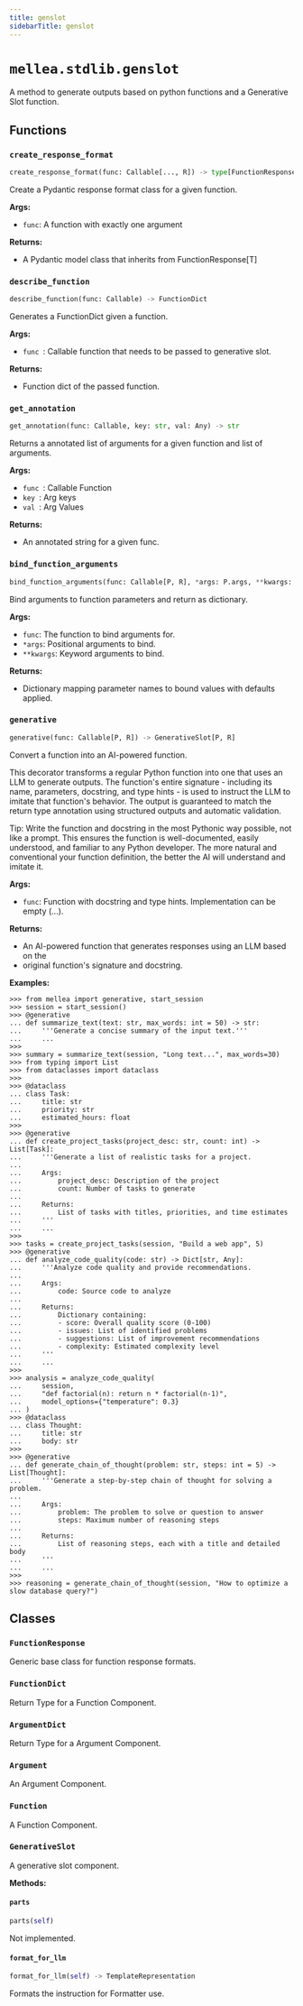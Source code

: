 ```yaml
---
title: genslot
sidebarTitle: genslot
---
```


# `mellea.stdlib.genslot`


A method to generate outputs based on python functions and a Generative Slot function.

## Functions

### `create_response_format`

```python
create_response_format(func: Callable[..., R]) -> type[FunctionResponse[R]]
```


Create a Pydantic response format class for a given function.

**Args:**
- `func`: A function with exactly one argument

**Returns:**
- A Pydantic model class that inherits from FunctionResponse[T]


### `describe_function`

```python
describe_function(func: Callable) -> FunctionDict
```


Generates a FunctionDict given a function.

**Args:**
- `func `: Callable function that needs to be passed to generative slot.

**Returns:**
- Function dict of the passed function.


### `get_annotation`

```python
get_annotation(func: Callable, key: str, val: Any) -> str
```


Returns a annotated list of arguments for a given function and list of arguments.

**Args:**
- `func `: Callable Function
- `key `: Arg keys
- `val `: Arg Values

**Returns:**
- An annotated string for a given func.


### `bind_function_arguments`

```python
bind_function_arguments(func: Callable[P, R], *args: P.args, **kwargs: P.kwargs) -> dict[str, Any]
```


Bind arguments to function parameters and return as dictionary.

**Args:**
- `func`: The function to bind arguments for.
- `*args`: Positional arguments to bind.
- `**kwargs`: Keyword arguments to bind.

**Returns:**
- Dictionary mapping parameter names to bound values with defaults applied.


### `generative`

```python
generative(func: Callable[P, R]) -> GenerativeSlot[P, R]
```


Convert a function into an AI-powered function.

This decorator transforms a regular Python function into one that uses an LLM
to generate outputs. The function's entire signature - including its name,
parameters, docstring, and type hints - is used to instruct the LLM to imitate
that function's behavior. The output is guaranteed to match the return type
annotation using structured outputs and automatic validation.

Tip: Write the function and docstring in the most Pythonic way possible, not
like a prompt. This ensures the function is well-documented, easily understood,
and familiar to any Python developer. The more natural and conventional your
function definition, the better the AI will understand and imitate it.

**Args:**
- `func`: Function with docstring and type hints. Implementation can be empty (...).

**Returns:**
- An AI-powered function that generates responses using an LLM based on the
- original function's signature and docstring.

**Examples:**

```
>>> from mellea import generative, start_session
>>> session = start_session()
>>> @generative
... def summarize_text(text: str, max_words: int = 50) -> str:
...     '''Generate a concise summary of the input text.'''
...     ...
>>>
>>> summary = summarize_text(session, "Long text...", max_words=30)
>>> from typing import List
>>> from dataclasses import dataclass
>>>
>>> @dataclass
... class Task:
...     title: str
...     priority: str
...     estimated_hours: float
>>>
>>> @generative
... def create_project_tasks(project_desc: str, count: int) -> List[Task]:
...     '''Generate a list of realistic tasks for a project.
...
...     Args:
...         project_desc: Description of the project
...         count: Number of tasks to generate
...
...     Returns:
...         List of tasks with titles, priorities, and time estimates
...     '''
...     ...
>>>
>>> tasks = create_project_tasks(session, "Build a web app", 5)
>>> @generative
... def analyze_code_quality(code: str) -> Dict[str, Any]:
...     '''Analyze code quality and provide recommendations.
...
...     Args:
...         code: Source code to analyze
...
...     Returns:
...         Dictionary containing:
...         - score: Overall quality score (0-100)
...         - issues: List of identified problems
...         - suggestions: List of improvement recommendations
...         - complexity: Estimated complexity level
...     '''
...     ...
>>>
>>> analysis = analyze_code_quality(
...     session,
...     "def factorial(n): return n * factorial(n-1)",
...     model_options={"temperature": 0.3}
... )
>>> @dataclass
... class Thought:
...     title: str
...     body: str
>>>
>>> @generative
... def generate_chain_of_thought(problem: str, steps: int = 5) -> List[Thought]:
...     '''Generate a step-by-step chain of thought for solving a problem.
...
...     Args:
...         problem: The problem to solve or question to answer
...         steps: Maximum number of reasoning steps
...
...     Returns:
...         List of reasoning steps, each with a title and detailed body
...     '''
...     ...
>>>
>>> reasoning = generate_chain_of_thought(session, "How to optimize a slow database query?")
```

## Classes

### `FunctionResponse`


Generic base class for function response formats.


### `FunctionDict`


Return Type for a Function Component.


### `ArgumentDict`


Return Type for a Argument Component.


### `Argument`


An Argument Component.


### `Function`


A Function Component.


### `GenerativeSlot`


A generative slot component.


**Methods:**

#### `parts`

```python
parts(self)
```

Not implemented.


#### `format_for_llm`

```python
format_for_llm(self) -> TemplateRepresentation
```

Formats the instruction for Formatter use.

